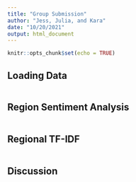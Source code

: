 ```yaml
---
title: "Group Submission"
author: "Jess, Julia, and Kara"
date: "10/20/2021"
output: html_document
---
```


```r
knitr::opts_chunk$set(echo = TRUE)
```

## Loading Data
```r

```

## Region Sentiment Analysis 

```r

```

## Regional TF-IDF

```r

```


## Discussion 
